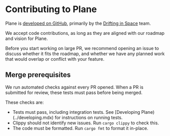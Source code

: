 # Contributing to Plane

Plane is [developed on GitHub](https://github.com/drifting-in-space/plane), primarily by the
[Drifting in Space](https://driftingin.space/) team.

We accept code contributions, as long as they are aligned with our roadmap and vision for Plane.

Before you start working on large PR, we recommend opening an issue to discuss whether it fits the
roadmap, and whether we have any planned work that would overlap or conflict with your feature.

## Merge prerequisites

We run automated checks against every PR opened. When a PR is submitted for review, these tests
must pass before being merged.

These checks are:
- Tests must pass, including integration tests. See [Developing Plane)(../developing.mdx) for instructions
  on running tests.
- Clippy should not identify new issues. Run `cargo clippy` to check this.
- The code must be formatted. Run `cargo fmt` to format it in-place.


